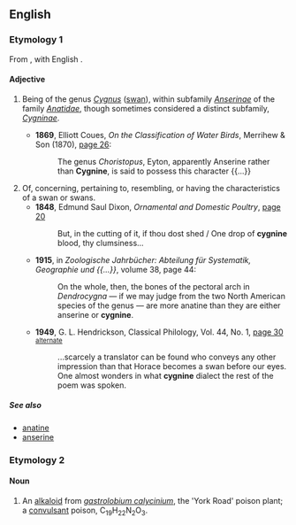 ==English==

===Etymology 1===
From {{etyl|la}} {{term|cygnus||swan|lang=la}}, with English {{term|-ine|lang=en}}.

====Adjective====
{{en-adj}}

# {{zoology}} Being of the genus ''[[Cygnus]]'' ([[swan]]), within subfamily ''[[Anserinae]]'' of the family ''[[Anatidae]]'', though sometimes considered a distinct subfamily, ''[[Cygninae]]''.
#* '''1869''', Elliott Coues, ''On the Classification of Water Birds'', Merrihew & Son (1870), [http://books.google.com/books?id=4VEaAAAAYAAJ&pg=PA216&dq=cygnine page 26]:
#*: The genus ''Choristopus'', Eyton, apparently Anserine rather than '''Cygnine''', is said to possess this character {{...}}
# Of, concerning, pertaining to, resembling, or having the characteristics of a swan or swans.
#* '''1848''', Edmund Saul Dixon, ''Ornamental and Domestic Poultry'', [http://books.google.com/books?id=Z7E9AAAAIAAJ&pg=PA20&dq=cygnine page 20]
#*: But, in the cutting of it, if thou dost shed / One drop of '''cygnine''' blood, thy clumsiness...
#* '''1915''', in ''Zoologische Jahrbücher: Abteilung für Systematik, Geographie und {{...}}'', volume 38,<sup >[http://books.google.com/books?id=pvvUAAAAMAAJ ]</sup> page 44:
#*: On the whole, then, the bones of the pectoral arch in ''Dendrocygna'' — if we may judge from the two North American species of the genus — are more anatine than they are either anserine or '''cygnine'''.
#* '''1949''', G. L. Hendrickson, Classical Philology, Vol. 44, No. 1, [http://books.google.com/books?id=7fk7AAAAMAAJ&q=Cygnine&dq=Cygnine&lr=&pgis=1 page 30] [http://www.jstor.org/pss/267079 <small>alternate</small>]
#*:...scarcely a translator can be found who conveys any other impression than that Horace becomes a swan before our eyes. One almost wonders in what '''cygnine''' dialect the rest of the poem was spoken.

=====See also=====
* [[anatine]]
* [[anserine]]

===Etymology 2===

====Noun====
{{en-noun|-}}

# {{dated}} An [[alkaloid]] from ''[[w:Gastrolobium|gastrolobium calycinium]]'', the 'York Road' poison plant; a [[convulsant]] poison, C<sub>19</sub>H<sub>22</sub>N<sub>2</sub>O<sub>3</sub>.